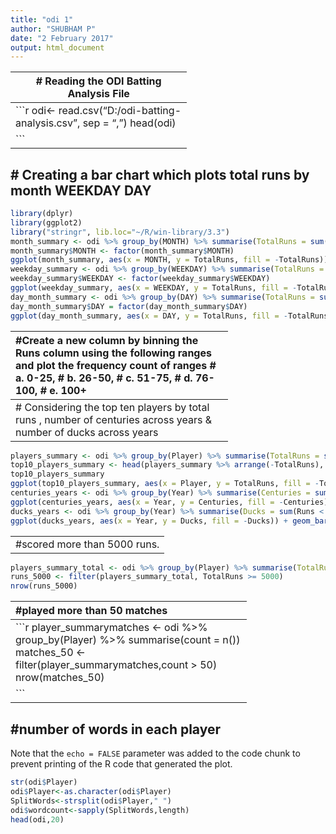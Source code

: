 ---
title: "odi 1"
author: "SHUBHAM P"
date: "2 February 2017"
output: html_document
---
---------------------------------------
# Reading the ODI Batting Analysis File
---------------------------------------
```{r}
odi<- read.csv("D:/odi-batting-analysis.csv", sep = ",")
head(odi)

```

--------------------------------------------------------
# Creating a bar chart which plots total runs by month WEEKDAY DAY
--------------------------------------------------------


```{r}
library(dplyr)
library(ggplot2)
library("stringr", lib.loc="~/R/win-library/3.3")
month_summary <- odi %>% group_by(MONTH) %>% summarise(TotalRuns = sum(Runs, na.rm = TRUE))
month_summary$MONTH <- factor(month_summary$MONTH)
ggplot(month_summary, aes(x = MONTH, y = TotalRuns, fill = -TotalRuns)) + geom_bar(stat = 'identity')
weekday_summary <- odi %>% group_by(WEEKDAY) %>% summarise(TotalRuns = sum(Runs, na.rm = TRUE))
weekday_summary$WEEKDAY <- factor(weekday_summary$WEEKDAY)
ggplot(weekday_summary, aes(x = WEEKDAY, y = TotalRuns, fill = -TotalRuns)) + geom_bar(stat = 'identity')
day_month_summary <- odi %>% group_by(DAY) %>% summarise(TotalRuns = sum(Runs, na.rm = TRUE))
day_month_summary$DAY = factor(day_month_summary$DAY)
ggplot(day_month_summary, aes(x = DAY, y = TotalRuns, fill = -TotalRuns)) + geom_bar(stat = 'identity')
```

---------------------------------------------------------------------------------------
#Create a new column by binning the Runs column using the following ranges and plot the  frequency count of ranges
# a. 0-25,
# b. 26-50,
# c. 51-75,
# d. 76-100,
# e. 100+ 


```{r}
odi <- na.omit(odi)
odi$bin <- cut(odi$Runs, breaks = c(0,25,50,75,100,200), labels = c("0-25", "26-50", "51-75", "76-100", "100+"), include.lowest = TRUE)
ggplot(odi, aes(x = bin, fill = bin)) + geom_bar()

```

-------------------------------------------------
# Considering the top ten players by total runs , number of centuries across years & number of ducks across years
-------------------------------------------------
```{r}
players_summary <- odi %>% group_by(Player) %>% summarise(TotalRuns = sum(Runs, na.rm = TRUE))
top10_players_summary <- head(players_summary %>% arrange(-TotalRuns), 10)
top10_players_summary
ggplot(top10_players_summary, aes(x = Player, y = TotalRuns, fill = -TotalRuns)) + geom_bar(stat = "identity") + coord_flip()
centuries_years <- odi %>% group_by(Year) %>% summarise(Centuries = sum(Runs >= 100))
ggplot(centuries_years, aes(x = Year, y = Centuries, fill = -Centuries)) + geom_bar(stat = "identity")
ducks_years <- odi %>% group_by(Year) %>% summarise(Ducks = sum(Runs < 1))
ggplot(ducks_years, aes(x = Year, y = Ducks, fill = -Ducks)) + geom_bar(stat = "identity")

```
-----------------------------------------------------------
#scored more than 5000 runs.
-----------------------------------------------------------



```{r}
players_summary_total <- odi %>% group_by(Player) %>% summarise(TotalRuns = sum(Runs))
runs_5000 <- filter(players_summary_total, TotalRuns >= 5000)
nrow(runs_5000)
```

-----------------------------------------------------
#played more than 50 matches
-----------------------------------------------------
```{r}
player_summarymatches <- odi %>% group_by(Player) %>% summarise(count = n())
matches_50 <- filter(player_summarymatches,count > 50)
nrow(matches_50)

```
-------------------------------------------
#number of words in each player
-------------------------------------------
Note that the `echo = FALSE` parameter was added to the code chunk to prevent printing of the R code that generated the plot.
```{r}
str(odi$Player)
odi$Player<-as.character(odi$Player)
SplitWords<-strsplit(odi$Player," ")
odi$wordcount<-sapply(SplitWords,length)
head(odi,20)
```
